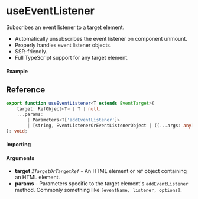 
<Meta title="Dom/useEventListener" component={Example} />

# useEventListener

Subscribes an event listener to a target element.

- Automatically unsubscribes the event listener on component unmount.
- Properly handles event listener objects.
- SSR-friendly.
- Full TypeScript support for any target element.

#### Example

<Canvas>
	<Story story={Example} inline />
</Canvas>

## Reference

```ts
export function useEventListener<T extends EventTarget>(
	target: RefObject<T> | T | null,
	...params:
		| Parameters<T['addEventListener']>
		| [string, EventListenerOrEventListenerObject | ((...args: any[]) => any), ...any]
): void;
```

#### Importing

<ImportPath />

#### Arguments

- **target** _`ITargetOrTargetRef`_ - An HTML element or ref object containing an HTML element.
- **params** - Parameters specific to the target element's `addEventListener` method. Commonly
  something like `[eventName, listener, options]`.
